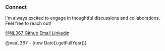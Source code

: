 
### Connect

I&apos;m always excited to engage in thoughtful discussions and collaborations. Feel free to reach out!

<div className="flex flex-wrap gap-4">
    <a
      href="https://x.com/NL367"
      target="_blank"
      rel="noopener noreferrer"
      aria-label="X"
      className="flex items-center text-sm gap-2 px-4 py-2 border rounded-lg hover:bg-gray-100"
    >
      <TwitterIcon size={16} />
      <span>@NL367</span>
    </a>
    <a
      href="https://github.com/neaL367"
      target="_blank"
      rel="noopener noreferrer"
      className="flex items-center text-sm gap-2 px-4 py-2 border rounded-lg hover:bg-gray-100"
    >
      <GithubIcon size={16} />
      <span>Github</span>
    </a>
    <a
      href="mailto:atichatbusiness@gmail.com"
      className="flex items-center text-sm gap-2 px-4 py-2 border rounded-lg hover:bg-gray-100"
    >
      <MailIcon size={16} />
      <span>Email</span>
    </a>
    <a
      href="https://www.linkedin.com/in/atichat-thongnak-b1334122a"
      target="_blank"
      rel="noopener noreferrer"
      className="flex items-center text-sm gap-2 px-4 py-2 border rounded-lg hover:bg-gray-100"
    >
      <LinkedinIcon size={16} />
      <span>Linkedin</span>
    </a>
</div>

<div className="mt-14 gap-2.5 text-sm flex justify-center items-center">
  <p>@neaL367 - {new Date().getFullYear()}</p>
  <a
    href="https://github.com/neaL367"
    target="_blank"
    rel="noopener noreferrer"
    className="flex items-center"
  >
    <GithubIcon size={16} />
  </a>
</div>

